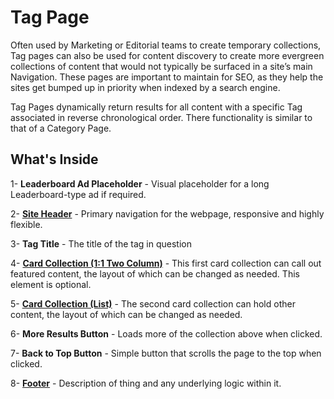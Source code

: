 
<Meta title="Components/Templates/List Pages/Tag Page"/>

# Tag Page

Often used by Marketing or Editorial teams to create temporary collections, Tag pages can also be used for content discovery to create more evergreen collections of content that would not typically be surfaced in a site’s main Navigation. These pages are important to maintain for SEO, as they help the sites get bumped up in priority when indexed by a search engine. 

Tag Pages dynamically return results for all content with a specific Tag associated in reverse chronological order. There functionality is similar to that of a Category Page.



## What's Inside

1- **Leaderboard Ad Placeholder** - Visual placeholder for a long Leaderboard-type ad if required.

2- **[Site Header]()** - Primary navigation for the webpage, responsive and highly flexible.

3- **Tag Title** - The title of the tag in question

4- **[Card Collection (1:1 Two Column)](https://storybook.nypr.digital/latest/index.html?path=/docs/components-organisms-card-collection--right-rail)** - This first card collection can call out featured content, the layout of which can be changed as needed. This element is optional.

5- **[Card Collection (List)](https://storybook.nypr.digital/latest/index.html?path=/docs/components-organisms-card-collection--right-rail)** - The second card collection can hold other content, the layout of which can be changed as needed. 

6- **More Results Button** - Loads more of the collection above when clicked. 

7- **Back to Top Button** - Simple button that scrolls the page to the top when clicked.

8- **[Footer](https://storybook.nypr.digital/latest/index.html?path=/docs/components-organisms-footer--footer-config-1)** - Description of thing and any underlying logic within it.
